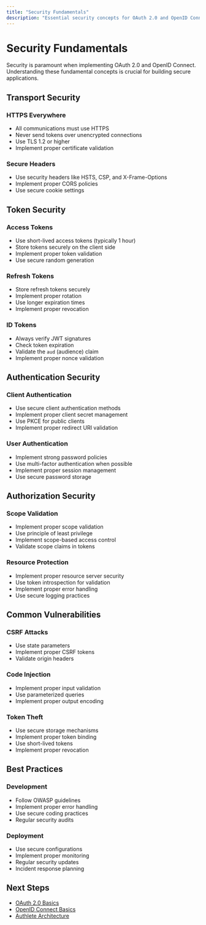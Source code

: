 ```yaml
---
title: "Security Fundamentals"
description: "Essential security concepts for OAuth 2.0 and OpenID Connect"
---
```


# Security Fundamentals

Security is paramount when implementing OAuth 2.0 and OpenID Connect. Understanding these fundamental concepts is crucial for building secure applications.

## Transport Security

### HTTPS Everywhere
- All communications must use HTTPS
- Never send tokens over unencrypted connections
- Use TLS 1.2 or higher
- Implement proper certificate validation

### Secure Headers
- Use security headers like HSTS, CSP, and X-Frame-Options
- Implement proper CORS policies
- Use secure cookie settings

## Token Security

### Access Tokens
- Use short-lived access tokens (typically 1 hour)
- Store tokens securely on the client side
- Implement proper token validation
- Use secure random generation

### Refresh Tokens
- Store refresh tokens securely
- Implement proper rotation
- Use longer expiration times
- Implement proper revocation

### ID Tokens
- Always verify JWT signatures
- Check token expiration
- Validate the `aud` (audience) claim
- Implement proper nonce validation

## Authentication Security

### Client Authentication
- Use secure client authentication methods
- Implement proper client secret management
- Use PKCE for public clients
- Implement proper redirect URI validation

### User Authentication
- Implement strong password policies
- Use multi-factor authentication when possible
- Implement proper session management
- Use secure password storage

## Authorization Security

### Scope Validation
- Implement proper scope validation
- Use principle of least privilege
- Implement scope-based access control
- Validate scope claims in tokens

### Resource Protection
- Implement proper resource server security
- Use token introspection for validation
- Implement proper error handling
- Use secure logging practices

## Common Vulnerabilities

### CSRF Attacks
- Use state parameters
- Implement proper CSRF tokens
- Validate origin headers

### Code Injection
- Implement proper input validation
- Use parameterized queries
- Implement proper output encoding

### Token Theft
- Use secure storage mechanisms
- Implement proper token binding
- Use short-lived tokens
- Implement proper revocation

## Best Practices

### Development
- Follow OWASP guidelines
- Implement proper error handling
- Use secure coding practices
- Regular security audits

### Deployment
- Use secure configurations
- Implement proper monitoring
- Regular security updates
- Incident response planning

## Next Steps

- [OAuth 2.0 Basics](/concepts/oauth2-basics)
- [OpenID Connect Basics](/concepts/oidc-basics)
- [Authlete Architecture](/concepts/authlete-architecture)